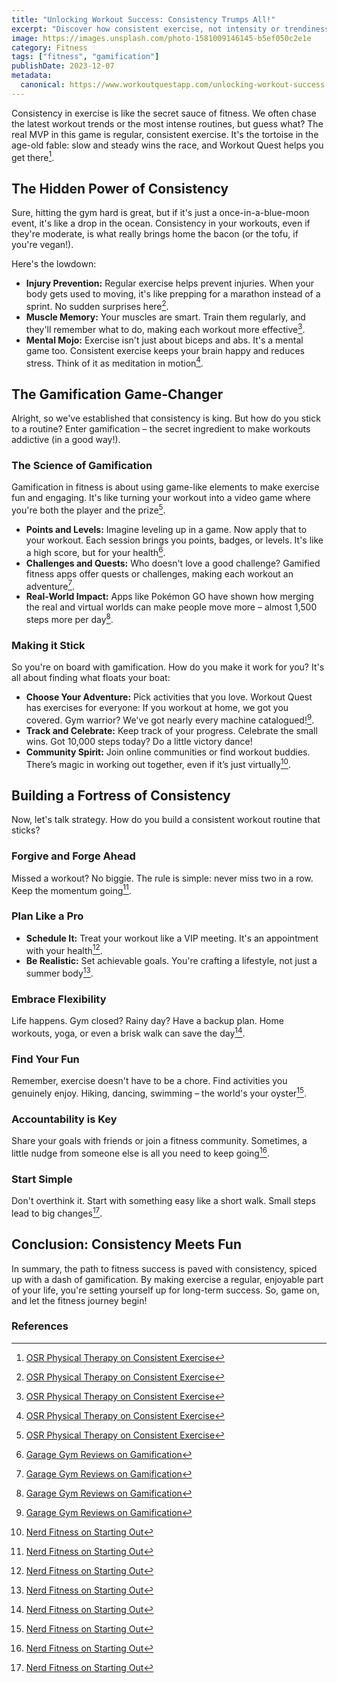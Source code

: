 ```yaml
---
title: "Unlocking Workout Success: Consistency Trumps All!"
excerpt: "Discover how consistent exercise, not intensity or trendiness, is the key to fitness success, and how gamification can make consistency not just achievable, but fun!"
image: https://images.unsplash.com/photo-1581009146145-b5ef050c2e1e
category: Fitness
tags: ["fitness", "gamification"]
publishDate: 2023-12-07
metadata:
  canonical: https://www.workoutquestapp.com/unlocking-workout-success-consistency-trumps-all
---
```


Consistency in exercise is like the secret sauce of fitness. We often chase the latest workout trends or the most intense routines, but guess what? The real MVP in this game is regular, consistent exercise. It's the tortoise in the age-old fable: slow and steady wins the race, and Workout Quest helps you get there[^1].

## The Hidden Power of Consistency
Sure, hitting the gym hard is great, but if it's just a once-in-a-blue-moon event, it's like a drop in the ocean. Consistency in your workouts, even if they're moderate, is what really brings home the bacon (or the tofu, if you're vegan!).

Here's the lowdown:
- **Injury Prevention:** Regular exercise helps prevent injuries. When your body gets used to moving, it's like prepping for a marathon instead of a sprint. No sudden surprises here[^1].
- **Muscle Memory:** Your muscles are smart. Train them regularly, and they'll remember what to do, making each workout more effective[^1].
- **Mental Mojo:** Exercise isn't just about biceps and abs. It's a mental game too. Consistent exercise keeps your brain happy and reduces stress. Think of it as meditation in motion[^1].

## The Gamification Game-Changer
Alright, so we've established that consistency is king. But how do you stick to a routine? Enter gamification – the secret ingredient to make workouts addictive (in a good way!).

### The Science of Gamification
Gamification in fitness is about using game-like elements to make exercise fun and engaging. It's like turning your workout into a video game where you're both the player and the prize[^1]. 

- **Points and Levels:** Imagine leveling up in a game. Now apply that to your workout. Each session brings you points, badges, or levels. It's like a high score, but for your health[^2].
- **Challenges and Quests:** Who doesn't love a good challenge? Gamified fitness apps offer quests or challenges, making each workout an adventure[^2].
- **Real-World Impact:** Apps like Pokémon GO have shown how merging the real and virtual worlds can make people move more – almost 1,500 steps more per day[^2].

### Making it Stick
So you're on board with gamification. How do you make it work for you? It's all about finding what floats your boat:
- **Choose Your Adventure:** Pick activities that you love. Workout Quest has exercises for everyone: If you workout at home, we got you covered. Gym warrior? We've got nearly every machine catalogued![^2].
- **Track and Celebrate:** Keep track of your progress. Celebrate the small wins. Got 10,000 steps today? Do a little victory dance!
- **Community Spirit:** Join online communities or find workout buddies. There’s magic in working out together, even if it’s just virtually[^3].

## Building a Fortress of Consistency
Now, let's talk strategy. How do you build a consistent workout routine that sticks?

### Forgive and Forge Ahead
Missed a workout? No biggie. The rule is simple: never miss two in a row. Keep the momentum going[^3].

### Plan Like a Pro
- **Schedule It:** Treat your workout like a VIP meeting. It's an appointment with your health[^3].
- **Be Realistic:** Set achievable goals. You're crafting a lifestyle, not just a summer body[^3].

### Embrace Flexibility
Life happens. Gym closed? Rainy day? Have a backup plan. Home workouts, yoga, or even a brisk walk can save the day[^3].

### Find Your Fun
Remember, exercise doesn't have to be a chore. Find activities you genuinely enjoy. Hiking, dancing, swimming – the world's your oyster[^3].

### Accountability is Key
Share your goals with friends or join a fitness community. Sometimes, a little nudge from someone else is all you need to keep going[^3].

### Start Simple
Don't overthink it. Start with something easy like a short walk. Small steps lead to big changes[^3].

## Conclusion: Consistency Meets Fun
In summary, the path to fitness success is paved with consistency, spiced up with a dash of gamification. By making exercise a regular, enjoyable part of your life, you're setting yourself up for long-term success. So, game on, and let the fitness journey begin!

### References
[^1]: [OSR Physical Therapy on Consistent Exercise](https://www.osrpt.com/the-1-reason-you-need-consistent-exercise)
[^2]: [Garage Gym Reviews on Gamification](https://www.garagegymreviews.com/workout-gamification-making-fitness-fun)
[^3]: [Nerd Fitness on Starting Out](https://www.nerdfitness.com/blog/how-to-start-working-out-consistently)
